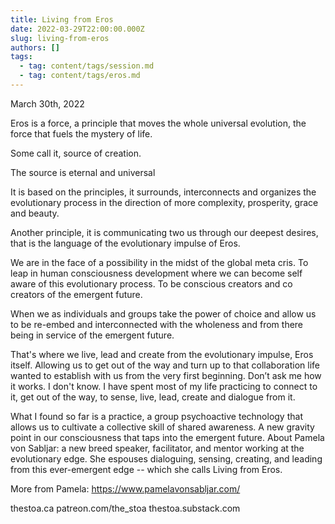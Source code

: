 ```yaml
---
title: Living from Eros
date: 2022-03-29T22:00:00.000Z
slug: living-from-eros
authors: []
tags:
  - tag: content/tags/session.md
  - tag: content/tags/eros.md
---
```


March 30th, 2022

Eros is a force, a principle that moves the whole universal evolution, the force that fuels the mystery of life.

Some call it, source of creation.

The source is eternal and universal 

It is based on the principles, it surrounds, interconnects and organizes the evolutionary process in the direction of more complexity, prosperity, grace and beauty.  

Another principle, it is communicating two us through our deepest desires, that is the language of the evolutionary impulse of Eros.

We are in the face of a possibility in the midst of the global meta cris. To leap in human consciousness development where we can become self aware of this evolutionary process. To be conscious creators and co creators of the emergent future. 

When we as individuals and groups take the power of choice and allow us to be re-embed and interconnected with the wholeness and from there being in service of the emergent future.

That's where we live, lead and create from the evolutionary impulse, Eros itself.
Allowing us to get out of the way and turn up to that collaboration life wanted to establish with us from the very first beginning.
Don’t ask me how it works. I don't know. I have spent most of my life practicing to connect to it, get out of the way, to sense, live, lead, create and dialogue from it.

What I found so far is a practice, a group psychoactive technology that allows us to cultivate a collective skill of shared awareness. A new gravity point in our consciousness that taps into the emergent future.
About Pamela von Sabljar: a new breed speaker, facilitator, and mentor working at the evolutionary edge. She espouses dialoguing, sensing, creating, and leading from this ever-emergent edge -- which she calls Living from Eros. 

More from Pamela: https://www.pamelavonsabljar.com/

thestoa.ca
patreon.com/the_stoa
thestoa.substack.com
